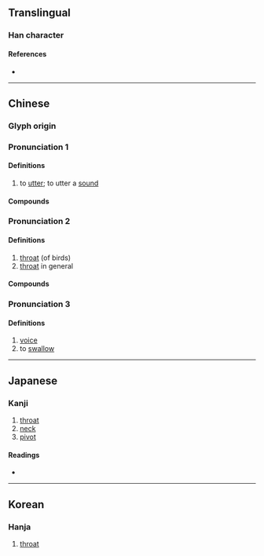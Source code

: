 {{character info}}
==Translingual==

===Han character===
{{Han char|rn=30|rad=口|as=04|sn=7|four=60017|canj=RYHN|ids=⿰口亢}}

====References====
* {{Han ref|kx=0178.170|dkj=03353|dj=0396.030|hdz=10594.050|uh=542D|ud=21549|bh=A75C|bd=42844}}

----

==Chinese==
{{zh-forms}}

===Glyph origin===
{{Han etym}}
{{Han compound|口|亢|ls=psc|t1=mouth|c1=s|c2=p}}

===Pronunciation 1===
{{zh-pron
|m=kēng
|c=hang1
|mn=ml:khóng/tw:khngh/tw:khōng
|cat=v
}}

====Definitions====
{{zh-hanzi}}

# to [[utter]]; to utter a [[sound]]

====Compounds====
{{zh-der|不吭氣|不敢吭聲|吭聲|悶不吭聲|吭氣|吭哧}}

===Pronunciation 2===
{{zh-pron
|m=háng
|c=hong4
|mn=ml:hâng/qz,xm:hông
|mc=1+3
|oc=n,1+3
|cat=n
}}

====Definitions====
{{zh-hanzi}}

# [[throat]] (of birds)
# [[throat]] in general

====Compounds====
{{zh-der|引吭高歌|引吭|搗虛批吭|扼吭|扼吭拊背}}

===Pronunciation 3===
{{zh-pron
|m=hàng
|mc=2
|oc=n,2
|cat=n,v
}}

====Definitions====
{{zh-hanzi}}

# [[voice]]
# to [[swallow]]

----

==Japanese==

===Kanji===
{{ja-kanji|grade=|rs=口04}}

# [[throat]]
# [[neck]]
# [[pivot]]

====Readings====
* {{ja-readings
|goon=ごう
|kanon=こう
|kun=のど-
}}

----

==Korean==

===Hanja===
{{ko-hanja|hangeul=항|rv=hang|mr=hang}}

# [[throat]]